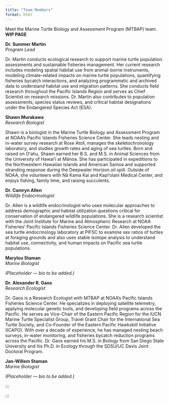 ```yaml
---
title: "Team Members"
format: html
---
```


Meet the Marine Turtle Biology and Assessment Program (MTBAP) team. **WIP PAGE**

::: {.grid}

::: {.card}
**Dr. Summer Martin**  
*Program Lead*  

Dr. Martin conducts ecological research to support marine turtle population assessments and sustainable fisheries management. Her current research includes modeling spatial habitat use from animal-borne instruments, modeling climate-related impacts on marine turtle populations, quantifying fisheries bycatch interactions, and analyzing programmatic and archived data to understand habitat use and migration patterns. She conducts field research throughout the Pacific Islands Region and serves as Chief Scientist on research missions. Dr. Martin also contributes to population assessments, species status reviews, and critical habitat designations under the Endangered Species Act (ESA).
:::

::: {.card}
**Shawn Murakawa**  
*Research Biologist*  

Shawn is a biologist in the Marine Turtle Biology and Assessment Program at NOAA’s Pacific Islands Fisheries Science Center. She leads nesting and in-water survey research at Rose Atoll, manages the skeletochronology laboratory, and studies growth rates and aging of sea turtles. Born and raised on Oʻahu, Shawn earned her B.S. and M.S. in Animal Sciences from the University of Hawaiʻi at Mānoa. She has participated in expeditions to the Northwestern Hawaiian Islands and American Samoa and supported stranding response during the Deepwater Horizon oil spill. Outside of NOAA, she volunteers with Nā Kama Kai and Kapiʻolani Medical Center, and enjoys fishing, family time, and raising succulents.
:::

::: {.card}
**Dr. Camryn Allen**  
*Wildlife Endocrinologist*  

Dr. Allen is a wildlife endocrinologist who uses molecular approaches to address demographic and habitat utilization questions critical for conservation of endangered wildlife populations. She is a research scientist with the Joint Institute for Marine and Atmospheric Research at NOAA Fisheries’ Pacific Islands Fisheries Science Center. Dr. Allen developed the sea turtle endocrinology laboratory at PIFSC to examine sex ratios of turtles at foraging grounds and also uses stable isotope analysis to understand habitat use, connectivity, and human impacts on Pacific sea turtle populations.
:::

::: {.card}
**Marylou Staman**  
*Marine Biologist*  

*(Placeholder — bio to be added.)*
:::

::: {.card}
**Dr. Alexander R. Gaos**  
*Research Ecologist*  

Dr. Gaos is a Research Ecologist with MTBAP at NOAA’s Pacific Islands Fisheries Science Center. He specializes in deploying satellite telemetry, applying molecular genetic tools, and developing field programs across the Pacific. He serves as Vice-Chair of the Eastern Pacific Region for the IUCN Marine Turtle Specialist Group, Travel Grant Chair for the International Sea Turtle Society, and Co-Founder of the Eastern Pacific Hawksbill Initiative (ICAPO). With over a decade of experience, he has managed nesting beach surveys, in-water monitoring, and fisheries bycatch reduction programs across the Pacific. Dr. Gaos earned his M.S. in Biology from San Diego State University and his Ph.D. in Ecology through the SDSU/UC Davis Joint Doctoral Program.
:::

::: {.card}
**Jan-Willem Staman**  
*Marine Biologist*  

*(Placeholder — bio to be added.)*
:::

:::

:::

:::
